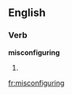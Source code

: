 
==English==

===Verb===
'''misconfiguring'''

# {{present participle of|[[misconfigure]]}}

[[fr:misconfiguring]]